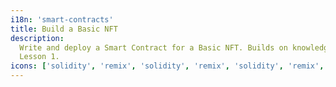 ---
i18n: 'smart-contracts'
title: Build a Basic NFT
description:
  Write and deploy a Smart Contract for a Basic NFT. Builds on knowledge from
  Lesson 1.
icons: ['solidity', 'remix', 'solidity', 'remix', 'solidity', 'remix', 'solidity', 'remix']
---
